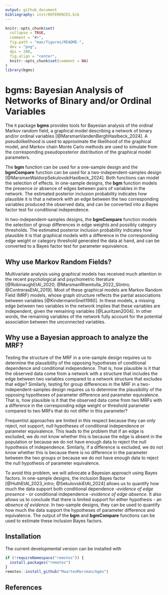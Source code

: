```yaml
---
output: github_document
bibliography: inst/REFERENCES.bib
---
```

  
```r
knitr::opts_chunk$set(
  collapse = TRUE,
  comment = "#>",
  fig.path = "man/figures/README-",
  dev = "png",
  dpi = 200,
  fig.align = "center",
  knitr::opts_chunk$set(comment = NA)
)
library(bgms)
```

# bgms: Bayesian Analysis of Networks of Binary and/or Ordinal Variables
  
The `R` package <strong>bgms</strong> provides tools for Bayesian analysis of the ordinal Markov random field, a graphical model describing a network of binary and/or ordinal variables [@MarsmanVandenBerghHaslbeck_2024]. A pseudolikelihood is used to approximate the likelihood of the graphical model, and Markov chain Monte Carlo methods are used to simulate from the corresponding pseudoposterior distribution of the graphical model parameters.

The <strong>bgm</strong> function can be used for a one-sample design and the <strong>bgmCompare</strong> function can be used for a two-independent-samples design [@MarsmanWaldorpSekulovskiHaslbeck_2024]. Both functions can model the selection of effects. In one-sample designs, the <strong>bgm</strong> function models the presence or absence of edges between pairs of variables in the network. The estimated posterior inclusion probability indicates how plausible it is that a network with an edge between the two corresponding variables produced the observed data, and can be converted into a Bayes factor test for conditional independence.

In two-independent-samples designs, the <strong>bgmCompare</strong> function models the selection of group differences in edge weights and possibly category thresholds. The estimated posterior inclusion probability indicates how plausible it is that graphical models with a difference in the corresponding edge weight or category threshold generated the data at hand, and can be converted to a Bayes factor test for parameter equivalence.

## Why use Markov Random Fields?

Multivariate analysis using graphical models has received much attention in the recent psychological and psychometric literature [@RobinaughEtAl_2020; @MarsmanRhemtulla_2022_SIintro; @ContrerasEtAl_2019]. Most of these graphical models are Markov Random Field (MRF) models, whose graph structure reflects the partial associations between variables [@KindermannSnell1980]. In these models, a missing edge between two variables in the network implies that these variables are independent, given the remaining variables [@Lauritzen2004]. In other words, the remaining variables of the network fully account for the potential association between the unconnected variables.

## Why use a Bayesian approach to analyze the MRF?

Testing the structure of the MRF in a one-sample design requires us to determine the plausibility of the opposing hypotheses of conditional dependence and conditional independence. That is, how plausible is it that the observed data come from a network with a structure that includes the edge between two variables compared to a network structure that excludes that edge? Similarly, testing for group differences in the MRF in a two-independent-samples design requires us to determine the plausibility of the opposing hypotheses of parameter difference and parameter equivalence. That is, how plausible is it that the observed data come from two MRFs with a difference in the corresponding edge weight or threshold parameter compared to two MRFs that do not differ in this parameter?

Frequentist approaches are limited in this respect because they can only reject, not support, null hypotheses of conditional independence or parameter equivalence. This leads to the problem that if an edge is excluded, we do not know whether this is because the edge is absent in the population or because we do not have enough data to reject the null hypothesis of independence. Similarly, if a difference is excluded, we do not know whether this is because there is no difference in the parameter between the two groups or because we do not have enough data to reject the null hypothesis of parameter equivalence.

To avoid this problem, we will advocate a Bayesian approach using Bayes factors. In one-sample designs, the inclusion Bayes factor [@HuthEtAl_2023_intro; @SekulovskiEtAl_2024] allows us to quantify how much the data support both conditional dependence -<em>evidence of edge presence</em> - or conditional independence -<em>evidence of edge absence</em>. It also allows us to conclude that there is limited support for either hypothesis - an <em>absence of evidence</em>. In two-sample designs, they can be used to quantify how much the data support the hypotheses of parameter difference and equivalence. The output of the <strong>bgm</strong> and <strong>bgmCompare</strong> functions can be used to estimate these inclusion Bayes factors.


## Installation

The current developmental version can be installed with	
```r
if (!requireNamespace("remotes")) {	
  install.packages("remotes")	
}	
remotes::install_github("MaartenMarsman/bgms")
```


## References